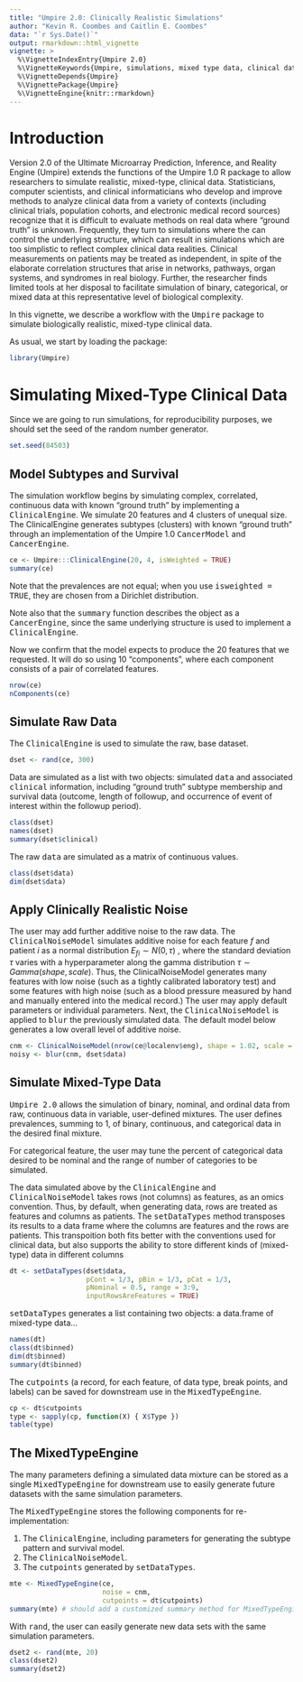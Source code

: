 ---
title: "Umpire 2.0: Clinically Realistic Simulations"
author: "Kevin R. Coombes and Caitlin E. Coombes"
data: "`r Sys.Date()`"
output: rmarkdown::html_vignette
vignette: >
  %\VignetteIndexEntry{Umpire 2.0}
  %\VignetteKeywords{Umpire, simulations, mixed type data, clinical data}
  %\VignetteDepends{Umpire}
  %\VignettePackage{Umpire}
  %\VignetteEngine{knitr::rmarkdown}
---

# Introduction

Version 2.0 of the Ultimate Microarray Prediction, Inference, and 
Reality Engine (Umpire) extends the functions of the Umpire 1.0 R 
package to allow researchers to simulate realistic, mixed-type, 
clinical data. Statisticians, computer scientists, and clinical 
informaticians who develop and improve methods to analyze clinical data 
from a variety of contexts (including clinical trials, population 
cohorts, and electronic medical record sources) recognize that it is 
difficult to evaluate methods on real data where "ground truth" is unknown. 
Frequently, they turn to simulations where the can control the 
underlying structure, which can result in simulations which are too 
simplistic to reflect complex clinical data realities. Clinical 
measurements on patients may be treated as independent, in spite of 
the elaborate correlation structures that arise in networks, pathways, 
organ systems, and syndromes in real biology. Further, the researcher 
finds limited tools at her disposal to facilitate simulation of binary, 
categorical, or mixed data at this representative level of biological 
complexity.


In this vignette, we describe a workflow with the <tt>Umpire</tt> package 
to simulate biologically realistic, mixed-type clinical data.

As usual, we start by loading the package:

```{r}
library(Umpire)
```

# Simulating Mixed-Type Clinical Data
Since we are going to run simulations, for reproducibility purposes, we should
set the seed of the random number generator.
```{r seed}
set.seed(84503)
```

## Model Subtypes and Survival
The simulation workflow begins by simulating complex, correlated, 
continuous data with known "ground truth" by implementing a 
<tt>ClinicalEngine</tt>. We simulate 20 features and 4 clusters of 
unequal size. The ClinicalEngine generates subtypes (clusters) with 
known "ground truth" through an implementation of the Umpire 1.0 
<tt>CancerModel</tt> and <tt>CancerEngine</tt>.
```{r}
ce <- Umpire:::ClinicalEngine(20, 4, isWeighted = TRUE)
summary(ce)
```
Note that the prevalences are not equal; when you use <tt>isweighted = TRUE</tt>,
they are chosen from a Dirichlet distribution.

Note also that the <tt>summary</tt> function describes the object as a 
<tt>CancerEngine</tt>, since the same underlying structure is used to
implement a <tt>ClinicalEngine</tt>.

Now we confirm that the model expects to produce the 20 features that we
requested. It will do so using 10 "components", where each component consists
of a pair of correlated features.
```{r nrow}
nrow(ce)
nComponents(ce)
```

## Simulate Raw Data
The <tt>ClinicalEngine</tt> is used to simulate the raw, base dataset.
```{r}
dset <- rand(ce, 300)
```

Data are simulated as a list with two objects: simulated 
<tt>data</tt> and associated <tt>clinical</tt> information, including 
"ground truth" subtype membership and survival data (outcome, length of 
followup, and occurrence of event of interest within the followup period).
```{r}
class(dset)
names(dset)
summary(dset$clinical)
```

The raw <tt>data</tt> are simulated as a matrix of continuous values.
```{r}
class(dset$data)
dim(dset$data)
```

## Apply Clinically Realistic Noise
The user may add further additive noise to the raw data. The 
<tt>ClinicalNoiseModel</tt> simulates additive noise for each 
feature _f_ and patient _i_ as a normal distribution 
$E_{fi} \sim N(0, \tau)$ , where the standard deviation $\tau$ 
varies with a hyperparameter along the gamma distribution 
$\tau \sim Gamma(shape, scale)$. Thus, the ClinicalNoiseModel 
generates many features with low noise (such as a tightly calibrated 
laboratory test) and some features with high noise (such as 
a blood pressure measured by hand and manually entered into the 
medical record.) The user may apply default parameters or individual 
parameters. Next, the <tt>ClinicalNoiseModel</tt> is applied to 
<tt>blur</tt> the previously simulated data. The default model 
below generates a low overall level of additive noise.

```{r}
cnm <- ClinicalNoiseModel(nrow(ce@localenv$eng), shape = 1.02, scale = 0.05)
noisy <- blur(cnm, dset$data)
```

## Simulate Mixed-Type Data
<tt>Umpire 2.0</tt> allows the simulation of binary, nominal, 
and ordinal data from raw, continuous data in variable, user-defined 
mixtures. The user defines prevalences, summing to 1, of binary, 
continuous, and categorical data in the desired final mixture.

For categorical feature, the user may tune the percent of categorical 
data desired to be nominal and the range of number of categories to be 
simulated. 

The data simulated above by the <tt>ClinicalEngine</tt> and 
<tt>ClinicalNoiseModel</tt> takes rows (not columns) as features, as 
an omics convention. Thus, by default, when generating data,
rows are treated as features and columns as patients. The <tt>setDataTypes</tt>
method transposes its results to a data frame where the columns are features
and the rows are patients. This transpoition both fits better with the
conventions used for clinical data, but also supports the ability to store
different kinds of (mixed-type) data in different columns

```{r}
dt <- setDataTypes(dset$data,
                   pCont = 1/3, pBin = 1/3, pCat = 1/3,
                   pNominal = 0.5, range = 3:9,
                   inputRowsAreFeatures = TRUE)
```

<tt>setDataTypes</tt> generates a list containing two objects:
a data.frame of mixed-type data...
```{r}
names(dt)
class(dt$binned)
dim(dt$binned)
summary(dt$binned)
```

The <tt>cutpoints</tt> (a record, for each feature, of data 
type, break points, and labels) can be saved for downstream use in 
the <tt>MixedTypeEngine</tt>.
```{r}
cp <- dt$cutpoints
type <- sapply(cp, function(X) { X$Type })
table(type)
```

## The MixedTypeEngine
The many parameters defining a simulated data mixture can be stored as 
a single <tt>MixedTypeEngine</tt> for downstream use to easily generate 
future datasets with the same simulation parameters.

The <tt>MixedTypeEngine</tt> stores the following components for re-implementation:

1. The <tt>ClinicalEngine</tt>, including parameters for generating the subtype pattern and survival model.
2. The <tt>ClinicalNoiseModel</tt>.
3. The <tt>cutpoints</tt> generated by <tt>setDataTypes</tt>.

```{r}
mte <- MixedTypeEngine(ce,
                       noise = cnm,
                       cutpoints = dt$cutpoints)
summary(mte) # should add a customized summary method for MixedTypeEngine
```

With <tt>rand</tt>, the user can easily generate new data sets with 
the same simulation parameters.
```{r}
dset2 <- rand(mte, 20)
class(dset2)
summary(dset2)
```
